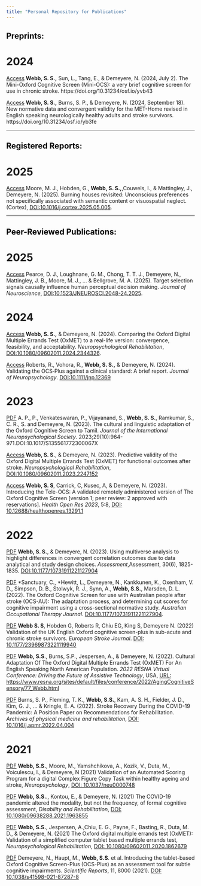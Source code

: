 ```yaml
---
title: "Personal Repository for Publications"
---
```

<style type="text/css">
.main-container {
  max-width: 1800px;
  margin-left: auto;
  margin-right: auto;
}
</style>

## <span style="color:black">**Preprints:**
# **2024**
[Access](https://osf.io/preprints/psyarxiv/yvb43) **Webb, S. S.,** Sun, L., Tang, E., & Demeyere, N. (2024, July 2). The Mini-Oxford Cognitive Screen  (Mini-OCS): a very brief cognitive screen for use in chronic stroke. https://doi.org/10.31234/osf.io/yvb43

[Access](https://osf.io/preprints/psyarxiv/yb3fe) **Webb, S. S.,** Burns, S. P., & Demeyere, N. (2024, September 18). New normative data and convergent validity for the MET-Home revised in English speaking neurologically healthy adults and stroke survivors. https://doi.org/10.31234/osf.io/yb3fe

---

## <span style="color:black">**Registered Reports:**
# **2025**
[Access](https://doi.org/10.1016/j.cortex.2025.05.005) Moore, M. J., Hobden, G., **Webb, S. S.,**,Couwels, I., & Mattingley, J., Demeyere, N. (2025). Burning houses revisited: Unconscious preferences not specifically associated with semantic content or visuospatial neglect. (Cortex), [DOI:10.1016/j.cortex.2025.05.005](https://doi.org/10.1016/j.cortex.2025.05.005).
 
---

## <span style="color:black">**Peer-Reviewed Publications:**
# **2025**
[Access](https://doi.org/10.1523/JNEUROSCI.2048-24.2025) Pearce, D. J., Loughnane, G. M., Chong, T. T. J., Demeyere, N., Mattingley, J. B., Moore, M. J., ... & Bellgrove, M. A. (2025). Target selection signals causally influence human perceptual decision making. *Journal of Neuroscience*, [DOI:10.1523/JNEUROSCI.2048-24.2025](https://doi.org/10.1523/JNEUROSCI.2048-24.2025). 

# **2024**
[Access](https://www.tandfonline.com/doi/full/10.1080/09602011.2024.2344326?src=exp-la) **Webb, S. S.,** & Demeyere, N. (2024). Comparing the Oxford Digital Multiple Errands Test (OxMET) to a real-life version: convergence, feasibility, and acceptability. *Neuropsychological Rehabilitation*, [DOI:10.1080/09602011.2024.2344326](https://doi.org/10.1080/09602011.2024.2344326).  

[Access](https://bpspsychub.onlinelibrary.wiley.com/doi/full/10.1111/jnp.12369) Roberts, R., Vohora, R., **Webb, S. S.,** & Demeyere, N. (2024). Validating the OCS‐Plus against a clinical standard: A brief report. *Journal of Neuropsychology*. [DOI:10.1111/jnp.12369](https://doi.org/10.1111/jnp.12369)

# **2023**
[PDF](https://www.demeyerelab.org/wp-content/papercite-data/pdf/p_cultural_2023.pdf) A. P., P., Venkateswaran, P., Vijayanand, S., **Webb, S. S.**, Ramkumar, S., C. R., S. and Demeyere, N.  (2023). The cultural and linguistic adaptation of the Oxford Cognitive Screen to Tamil.  *Journal of the International Neuropsychological Society*. 2023;29(10):964-971.DOI:10.1017/S135561772300067X

[Access](https://psyarxiv.com/agb3j/) **Webb, S. S.**, & Demeyere, N. (2023). Predictive validity of the Oxford Digital Multiple Errands Test (OxMET) for functional outcomes after stroke. *Neuropsychological Rehabilitation*, [DOI:10.1080/09602011.2023.2247152](https://doi.org/10.1080/09602011.2023.2247152)  

[Access](https://healthopenresearch.org/articles/5-8/v1) **Webb, S. S**, Carrick, C, Kusec, A, &  Demeyere, N. (2023). Introducing the Tele-OCS: A validated remotely administered version of The Oxford Cognitive Screen  [version 1; peer review: 2 approved with reservations]. *Health Open Res 2023*, 5:8, [DOI: 10.12688/healthopenres.13291.1](https://doi.org/10.12688/healthopenres.13291.1)  

# **2022**
[PDF](https://github.com/SamSWebb/SamSWebb.github.io/blob/master/pdfs/MultiverseExecFunctPaper.pdf) **Webb, S. S.**, & Demeyere, N. (2023). Using multiverse analysis to highlight differences in convergent correlation outcomes due to data analytical and study design choices. *Assessment*,Assessment, 30(6), 1825-1835. [DOI:10.1177/10731911221127904](https://doi.org/10.1177/10731911221127904)

[PDF](https://github.com/SamSWebb/SamSWebb.github.io/blob/master/pdfs/FinalOCS-AUPaper.pdf) $*$Sanctuary, C., $*$Hewitt, L., Demeyere, N., Kankkunen, K., Oxenham, V. D., Simpson, D. B., Stolwyk, R. J., Synn, A., **Webb, S.S.**, Marsden, D. L. (2022). The Oxford Cognitive Screen for use with Australian people after stroke (OCS-AU): The adaptation process, and determining cut scores for cognitive impairment using a cross-sectional normative study. *Australian Occupational Therapy Journal*. [DOI:10.1177/10731911221127904](https://doi.org/10.1111/1440-1630.12838).

[PDF](https://github.com/SamSWebb/SamSWebb.github.io/blob/master/pdfs/OCSPlusstroke.pdf) **Webb S. S**, Hobden G, Roberts R, Chiu EG, King S, Demeyere N. (2022) Validation of the UK English Oxford cognitive screen-plus in sub-acute and chronic stroke survivors. *European Stroke Journal*. [DOI:  10.1177/23969873221119940](https://doi.org/10.1177/23969873221119940)

[PDF](https://github.com/SamSWebb/SamSWebb.github.io/blob/master/pdfs/OxMET-USA_culturaladaption.pdf) **Webb, S.S**., Burns, S.P., Jespersen, A., & Demeyere, N. (2022). Cultural Adaptation Of The Oxford Digital Multiple Errands Test (OxMET) For An English Speaking North American Population. *2022 RESNA Virtual Conference: Driving the Future of Assistive Technology*, USA, [URL: https://www.resna.org/sites/default/files/conference/2022/AgingCognitiveSensory/77_Webb.html](https://www.resna.org/sites/default/files/conference/2022/AgingCognitiveSensory/77_Webb.html)

[PDF](https://github.com/SamSWebb/SamSWebb.github.io/blob/master/pdfs/Final%20paper_position.pdf) Burns, S. P., Fleming, T. K., **Webb, S.S.**, Kam, A. S. H., Fielder, J. D., Kim, G. J., ... & Kringle, E. A. (2022). Stroke Recovery During the COVID-19 Pandemic: A Position Paper on Recommendations for Rehabilitation. *Archives of physical medicine and rehabilitation*, [DOI: 10.1016/j.apmr.2022.04.004](https://doi.org/10.1016/j.apmr.2022.04.004) 

# **2021**
[PDF](https://github.com/SamSWebb/SamSWebb.github.io/blob/master/pdfs/AutoFig_manuscript.pdf) **Webb, S.S.**, Moore, M., Yamshchikova, A., Kozik, V., Duta, M., Voiculescu, I., & Demeyere, N (2021) Validation of an Automated Scoring Program for a digital Complex Figure Copy Task within healthy ageing and stroke, *Neuropsychology*, [DOI: 10.1037/neu0000748](https://doi.apa.org/doiLanding?doi=10.1037%2Fneu0000748) 

[PDF](https://github.com/SamSWebb/SamSWebb.github.io/blob/master/pdfs/CovidSurvey.pdf) **Webb, S.S.**., Kontou, E.,  & Demeyere, N. (2021) The COVID-19 pandemic altered the modality, but not the frequency, of formal cognitive assessment, *Disability and Rehabilitation*, [DOI: 10.1080/09638288.2021.1963855](https://www.tandfonline.com/doi/full/10.1080/09638288.2021.1963855) 

[PDF](https://github.com/SamSWebb/SamSWebb.github.io/blob/master/pdfs/OxMETPsychometrics.pdf) **Webb, S.S.**, Jespersen, A.,Chiu, E. G., Payne, F., Basting, R.,  Duta, M. D., & Demeyere, N. (2021) The Oxford digital multiple errands test (OxMET): Validation of a simplified computer tablet based multiple errands test, *Neuropsychological Rehabilitation*, 
[DOI: 10.1080/09602011.2020.1862679](https://www.tandfonline.com/doi/full/10.1080/09602011.2020.1862679) 

[PDF](https://github.com/SamSWebb/SamSWebb.github.io/blob/master/pdfs/IntroOCS-Plus.pdf) Demeyere, N., Haupt, M., **Webb, S.S**. et al. Introducing the tablet-based Oxford Cognitive Screen-Plus (OCS-Plus) as an assessment tool for subtle cognitive impairments. *Scientific Reports*, 11, 8000 (2021). [DOI: 10.1038/s41598-021-87287-8](https://www.nature.com/articles/s41598-021-87287-8) 



